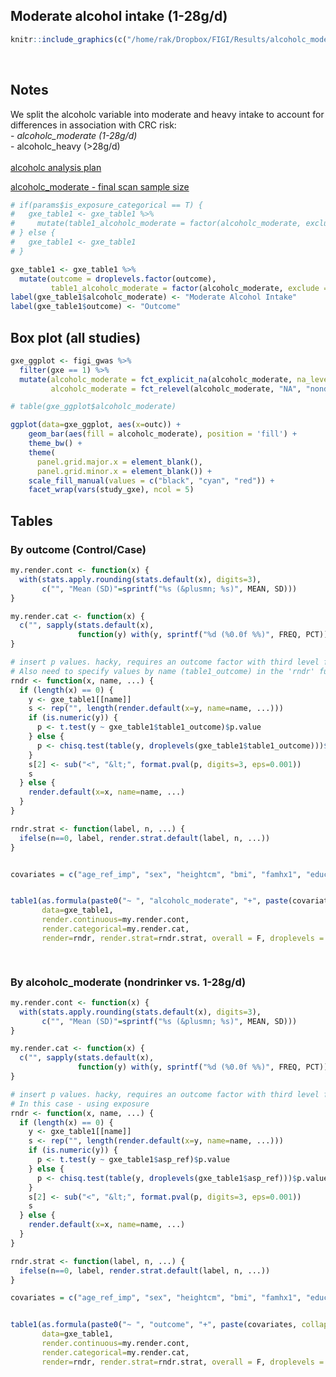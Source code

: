 <!-- Descriptive analysis - alcoholc_moderate-->

## Moderate alcohol intake (1-28g/d)

```r
knitr::include_graphics(c("/home/rak/Dropbox/FIGI/Results/alcoholc_moderate/images/alcohol_variable_list.png"))
```

<br>

## Notes
We split the alcoholc variable into moderate and heavy intake to account for differences in association with CRC risk:  
- *alcoholc_moderate (1-28g/d)*  
- alcoholc_heavy (>28g/d)  
<br>
[alcoholc analysis plan](https://drive.google.com/open?id=19IPCQsD6soQ4E2PnQ3MFuxO0n3gpTOW0VjxkI4ZRRQM)  

[alcoholc_moderate - final scan sample size](https://drive.google.com/open?id=1vRuMPlxM-hvnC7T9OpePgzlvg6HGo1000d4DqyPxe70)  


```r

# if(params$is_exposure_categorical == T) {
#   gxe_table1 <- gxe_table1 %>% 
#     mutate(table1_alcoholc_moderate = factor(alcoholc_moderate, exclude = NA, levels = c("nondrinker", "1-28g/d", "P-value")))
# } else {
#   gxe_table1 <- gxe_table1
# }

gxe_table1 <- gxe_table1 %>% 
  mutate(outcome = droplevels.factor(outcome), 
         table1_alcoholc_moderate = factor(alcoholc_moderate, exclude = NA, levels = c("nondrinker", "1-28g/d", "P-value")))
label(gxe_table1$alcoholc_moderate) <- "Moderate Alcohol Intake"
label(gxe_table1$outcome) <- "Outcome"

```


## Box plot (all studies)
```r
gxe_ggplot <- figi_gwas %>% 
  filter(gxe == 1) %>% 
  mutate(alcoholc_moderate = fct_explicit_na(alcoholc_moderate, na_level = "NA"), 
         alcoholc_moderate = fct_relevel(alcoholc_moderate, "NA", "nondrinker", "1-28g/d"))

# table(gxe_ggplot$alcoholc_moderate)

ggplot(data=gxe_ggplot, aes(x=outc)) +
    geom_bar(aes(fill = alcoholc_moderate), position = 'fill') +
    theme_bw() +
    theme(
      panel.grid.major.x = element_blank(),
      panel.grid.minor.x = element_blank()) +
    scale_fill_manual(values = c("black", "cyan", "red")) +
    facet_wrap(vars(study_gxe), ncol = 5)

```



## Tables {.tabset}

### By outcome (Control/Case)
```r

my.render.cont <- function(x) {
  with(stats.apply.rounding(stats.default(x), digits=3),
       c("", "Mean (SD)"=sprintf("%s (&plusmn; %s)", MEAN, SD)))
}

my.render.cat <- function(x) {
  c("", sapply(stats.default(x),
               function(y) with(y, sprintf("%d (%0.0f %%)", FREQ, PCT))))
}

# insert p values. hacky, requires an outcome factor with third level for p value.
# Also need to specify values by name (table1_outcome) in the 'rndr' function
rndr <- function(x, name, ...) {
  if (length(x) == 0) {
    y <- gxe_table1[[name]]
    s <- rep("", length(render.default(x=y, name=name, ...)))
    if (is.numeric(y)) {
      p <- t.test(y ~ gxe_table1$table1_outcome)$p.value
    } else {
      p <- chisq.test(table(y, droplevels(gxe_table1$table1_outcome)))$p.value
    }
    s[2] <- sub("<", "&lt;", format.pval(p, digits=3, eps=0.001))
    s
  } else {
    render.default(x=x, name=name, ...)
  }
}

rndr.strat <- function(label, n, ...) {
  ifelse(n==0, label, render.strat.default(label, n, ...))
}


covariates = c("age_ref_imp", "sex", "heightcm", "bmi", "famhx1", "educ", "smoke", "hrt_ref_pm", "diab", "calcium_totqc2", "folate_totqc2", "fiberqc2", "redmeatqc2", "procmeatqc2", "fruitqc2", "vegetableqc2")


table1(as.formula(paste0("~ ", "alcoholc_moderate", "+", paste(covariates, collapse = "+"), "| table1_outcome")),
       data=gxe_table1,
       render.continuous=my.render.cont,
       render.categorical=my.render.cat,
       render=rndr, render.strat=rndr.strat, overall = F, droplevels = F)

       

```



### By alcoholc_moderate (nondrinker vs. 1-28g/d)
```r

my.render.cont <- function(x) {
  with(stats.apply.rounding(stats.default(x), digits=3),
       c("", "Mean (SD)"=sprintf("%s (&plusmn; %s)", MEAN, SD)))
}

my.render.cat <- function(x) {
  c("", sapply(stats.default(x),
               function(y) with(y, sprintf("%d (%0.0f %%)", FREQ, PCT))))
}

# insert p values. hacky, requires an outcome factor with third level for p value.
# In this case - using exposure
rndr <- function(x, name, ...) {
  if (length(x) == 0) {
    y <- gxe_table1[[name]]
    s <- rep("", length(render.default(x=y, name=name, ...)))
    if (is.numeric(y)) {
      p <- t.test(y ~ gxe_table1$asp_ref)$p.value
    } else {
      p <- chisq.test(table(y, droplevels(gxe_table1$asp_ref)))$p.value
    }
    s[2] <- sub("<", "&lt;", format.pval(p, digits=3, eps=0.001))
    s
  } else {
    render.default(x=x, name=name, ...)
  }
}

rndr.strat <- function(label, n, ...) {
  ifelse(n==0, label, render.strat.default(label, n, ...))
}

covariates = c("age_ref_imp", "sex", "heightcm", "bmi", "famhx1", "educ", "smoke", "hrt_ref_pm", "diab", "calcium_totqc2", "folate_totqc2", "fiberqc2", "redmeatqc2", "procmeatqc2", "fruitqc2", "vegetableqc2")


table1(as.formula(paste0("~ ", "outcome", "+", paste(covariates, collapse = "+"), "| table1_alcoholc_moderate")),
       data=gxe_table1,
       render.continuous=my.render.cont,
       render.categorical=my.render.cat,
       render=rndr, render.strat=rndr.strat, overall = F, droplevels = F)


```

